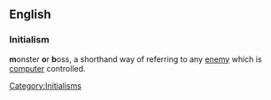 ==English==
===Initialism===
'''m'''onster '''o'''r '''b'''oss, a shorthand way of referring to any [[enemy]] which is [[computer]] controlled.
[[Category:Initialisms]]